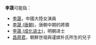 {{noteTA
|1=朴
}}
'''李晟'''可能指：
* [[李晟|李晟]]，中國大陸女演員
* [[李晟_(唐朝)|李晟 (唐朝)]]，唐朝中期的將領
* [[李晟_(成化进士)|李晟 (成化进士)]]，明朝进士
* [[昌原君|昌原君]]，朝鮮世祖與谨嫔朴氏所生的兒子
{{消歧义|C晟|Cat=二字李姓人名消歧义}}